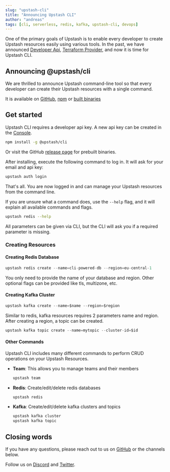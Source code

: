 ```yaml
---
slug: "upstash-cli"
title: "Announcing Upstash CLI"
author: "andreas"
tags: [cli, serverless, redis, kafka, upstash-cli, devops]
---
```


One of the primary goals of Upstash is to enable every developer to create Upstash resources easily using various tools.
In the past, we have announced [Developer Api](https://developer.upstash.com/), [Terraform Provider](https://upstash.com/blog/redis-terraform), and now it is time for Upstash CLI.

## Announcing @upstash/cli

We are thrilled to announce Upstash command-line tool so that every developer can create their Upstash resources with a single command.

It is available on [GitHub](https://github.com/upstash/cli), [npm](https://www.npmjs.com/package/@upstash/cli) or [built binaries](https://github.com/upstash/cli/releases/latest)

## Get started

Upstash CLI requires a developer api key. A new api key can be created in the [Console](https://docs.upstash.com/redis/account/developerapi).

```bash
npm install -g @upstash/cli
```
Or visit the GitHub [release page](https://github.com/upstash/cli/releases) for prebuilt binaries.

After installing, execute the following command to log in. It will ask for your email and api key:

```ts
upstash auth login
```

That's all. You are now logged in and can manage your Upstash resources from the command line.

If you are unsure what a command does, use the `--help` flag, and it will explain all available commands and flags.

```bash
upstash redis --help
```

All parameters can be given via CLI, but the CLI will ask you if a required parameter is missing.

### Creating Resources

#### Creating Redis Database

```ts
upstash redis create --name=cli-powered-db --region=eu-central-1
```

You only need to provide the name of your database and region. Other optional flags can be provided like tls, multizone, etc.

#### Creating Kafka Cluster

```ts
upstash kafka create --name=$name --region=$region
```

Similar to redis, kafka resources requires 2 parameters name and region. After creating a region, a topic can be created.

```ts
upstash kafka topic create --name=mytopic --cluster-id=$id
```

#### Other Commands

Upstash CLI includes many different commands to perform CRUD operations on your Upstash Resources.

- **Team**: This allows you to manage teams and their members
  ```bash
  upstash team
  ```

- **Redis**: Create/edit/delete redis databases
  ```bash
  upstash redis
  ```

- **Kafka**: Create/edit/delete kafka clusters and topics
  ```bash
  upstash kafka cluster
  upstash kafka topic
  ```

## Closing words

If you have any questions, please reach out to us on [GitHub](https://github.com/upstash/upstash-cli/issues/new) or the channels below.

Follow us
on [Discord](https://discord.com/invite/w9SenAtbme)
and [Twitter](https://twitter.com/upstash).
